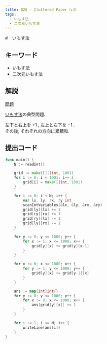 ```yaml
---
title: 028 - Cluttered Paper（★4）
tags:
  - いもす法
  - 二次元いもす法
---
```


#　いもす法

## キーワード


- いもす法
- 二次元いもす法

## 解説

[問題](https://atcoder.jp/contests/typical90/tasks/typical90_ab)

[いもす法](../algorithm/imos.md)の典型問題.

左下と右上を $+1$ , 左上と右下を $-1$ .  
その後, それぞれの方向に累積和.

## 提出コード

```go
func main() {
	N := readInt()

	grid := make([][]int, 1001)
	for i := 0; i < 1001; i++ {
		grid[i] = make([]int, 1001)
	}

	for i := 0; i < N; i++ {
		var lx, ly, rx, ry int
		scanIntVariables(&lx, &ly, &rx, &ry)
		grid[ly][lx] += 1
		grid[ry][rx] += 1
		grid[ry][lx] -= 1
		grid[ly][rx] -= 1
	}

	for y := 0; y <= 1000; y++ {
		for x := 1; x <= 1000; x++ {
			grid[y][x] += grid[y][x-1]
		}
	}

	for x := 0; x <= 1000; x++ {
		for y := 1; y <= 1000; y++ {
			grid[y][x] += grid[y-1][x]
		}
	}

	ans := map[int]int{}
	for y := 0; y <= 1000; y++ {
		for x := 0; x <= 1000; x++ {
			ans[grid[y][x]] += 1
		}
	}

	for i := 1; i <= N; i++ {
		writeLine(ans[i])
	}
}
```
